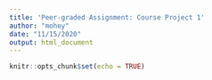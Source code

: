 ```yaml
---
title: 'Peer-graded Assignment: Course Project 1'
author: "mohey"
date: "11/15/2020"
output: html_document
---
```


```r
knitr::opts_chunk$set(echo = TRUE)
```
